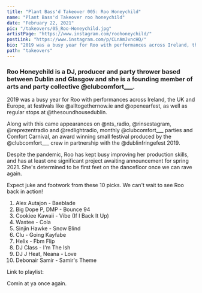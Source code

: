 ```yaml
---
title: "Plant Bass'd Takeover 005: Roo Honeychild"
name: "Plant Bass'd Takeover roo honeychild"
date: "February 22, 2021"
pic: "/takeovers/05_Roo-Honeychild.jpg"
artistPage: "https://www.instagram.com/roohoneychild/"
postLink: "https://www.instagram.com/p/CLnAmJvncHQ/"
bio: "2019 was a busy year for Roo with performances across Ireland, the UK and Europe, at festivals like @alltogethernow.ie"
path: "takeovers"
---
```


### Roo Honeychild is a DJ, producer and party thrower based between Dublin and Glasgow and she is a founding member of arts and party collective @clubcomfort\_\_\_.

2019 was a busy year for Roo with performances across Ireland, the UK and Europe, at festivals like @alltogethernow.ie and @openearfest, as well as regular stops at @thesoundhousedublin.

Along with this came appearances on @nts_radio, @rinsestagram, @reprezentradio and @redlightradio, monthly @clubcomfort\_\_\_ parties and Comfort Carnival, an award winning small festival produced by the @clubcomfort\_\_\_ crew in partnership with the @dublinfringefest 2019.

Despite the pandemic, Roo has kept busy improving her production skills, and has at least one significant project awaiting announcement for spring 2021. She's determined to be first feet on the dancefloor once we can rave again.

Expect juke and footwork from these 10 picks. We can't wait to see Roo back in action!

1. Alex Autajon - Baeblade
2. Big Dope P, DMP - Bounce 94
3. Cookiee Kawaii - Vibe (If I Back It Up)
4. Wastee - Cola
5. Sinjin Hawke - Snow Blind
6. Clu - Going Kayfabe
7. Helix - Fbm Flip
8. DJ Class - I'm The Ish
9. DJ J Heat, Neana - Love
10. Debonair Samir - Samir's Theme

Link to playlist: <HoverLink url="open.spotify.com/playlist/5skAgzUfGmZLwrOPNLnGVf" name="Plant Bass'd Picks." external />

<HoverLink url="www.instagram.com/eggboy_design" name="@eggboy_design" external /> Comin at ya once again.
